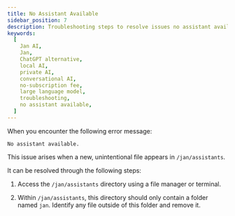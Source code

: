 ```yaml
---
title: No Assistant Available
sidebar_position: 7
description: Troubleshooting steps to resolve issues no assistant available.
keywords:
  [
    Jan AI,
    Jan,
    ChatGPT alternative,
    local AI,
    private AI,
    conversational AI,
    no-subscription fee,
    large language model,
    troubleshooting,
    no assistant available,
  ]
---
```


<head>
    <title>No Assistant Available</title>
    <meta name="description" content="Troubleshooting steps to resolve issues when encountering the 'No assistant available' error message in Jan. Learn how to identify and remove unintentional files in the /jan/assistants directory to resolve the issue.">
    <meta name="keywords" content="Jan AI, Jan, ChatGPT alternative, local AI, private AI, conversational AI, no-subscription fee, large language model, troubleshooting, no assistant available">
    <meta property="og:title" content="No Assistant Available">
    <meta property="og:description" content="Troubleshooting steps to resolve issues when encountering the 'No assistant available' error message in Jan. Learn how to identify and remove unintentional files in the /jan/assistants directory to resolve the issue.">
    <meta property="og:image" content="https://yourwebsite.com/img/no-assistant-available.png">
    <meta property="og:url" content="https://yourwebsite.com/no-assistant-available">
    <meta name="twitter:card" content="summary_large_image">
    <meta name="twitter:title" content="No Assistant Available">
    <meta name="twitter:description" content="Troubleshooting steps to resolve issues when encountering the 'No assistant available' error message in Jan. Learn how to identify and remove unintentional files in the /jan/assistants directory to resolve the issue.">
    <meta name="twitter:image" content="https://yourwebsite.com/img/no-assistant-available.png">
</head>

When you encounter the following error message:
```
No assistant available.
```

This issue arises when a new, unintentional file appears in `/jan/assistants`.

It can be resolved through the following steps:

1. Access the `/jan/assistants` directory using a file manager or terminal.

2. Within `/jan/assistants`, this directory should only contain a folder named `jan`. Identify any file outside of this folder and remove it.
